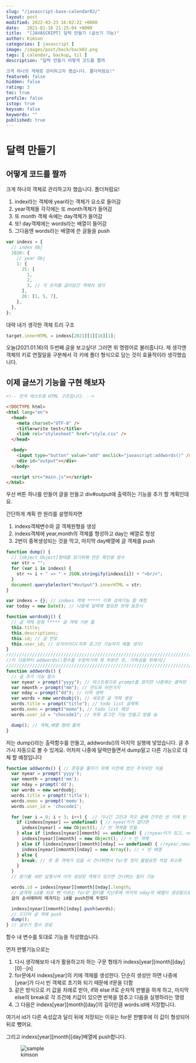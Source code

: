 ```yaml
---
slug: "/javascript-base-calendar02/"
layout: post
modified: 2022-03-23 16:02:22 +0000
date:   2021-01-16 21:25:04 +0000
title:  "[JAVASCRIPT] 달력 만들기 (글쓰기 기능)"
author: Kimson
categories: [ javascript ]
image: /images/post/back/back02.png
tags: [ calendar, backup, til ]
description: "달력 만들기 어떻게 코드를 짤까

크게 하나의 객체로 관리하고자 했습니다. 폴더처럼요!"
featured: false
hidden: false
rating: 3
toc: true
profile: false
istop: true
keysum: false
keywords: ""
published: true
---
```


# 달력 만들기

## 어떻게 코드를 짤까

크게 하나의 객체로 관리하고자 했습니다. 폴더처럼요!

1. index라는 객체에 year라는 객체가 요소로 들어감
2. year객체들 각각에는 또 month객체가 들어감
3. 또 month 객체 속에는 day객체가 들어감
4. 또! day객체에는 words라는 배열이 들어감
5. 그다음엔 words라는 배열에 쓴 글들을 push

```javascript
var indexs = {
  // index Obj
  2020: {
    // year Obj
    1: {
      25: [
        1,
        2,
        3, // 각 숫자를 글이담긴 객체라 생각
      ],
      26: [1, 5, 7],
    },
  },
};
```

대략 내가 생각한 객체 트리 구조

```javascript
target.innerHTML = indexs[2021][1][16][1];
```

오늘(2021.01.16)의 두번째 글을 보고싶다! 그러면 위 명령어로 불러줍니다. 제 생각엔 객체의 키로 연월일을 구분해서 각 키에 폴더 형식으로 담는 것이 효율적이라 생각했습니다.

## 이제 글쓰기 기능을 구현 해보자

```html
<!-- 먼저 테스트용 HTML 구조입니다. -->

<!DOCTYPE html>
<html lang="en">
  <head>
    <meta charset="UTF-8" />
    <title>write test</title>
    <link rel="stylesheet" href="style.css" />
  </head>

  <body>
    <input type="button" value="add" onclick="javascript:addwords()" />
    <div id="output"></div>
  </body>

  <script src="main.js"></script>
</html>
```

우선 버튼 하나를 만들어 글을 만들고 div#output에 출력하는 기능을 추가 할 계획인데요.

간단하게 계획 한 원리를 설명하자면

1. indexs객체변수와 글 객체원형을 생성
2. indexs객체에 year,month의 객체를 형성하고 day는 배열로 형성
3. 2번이 중복생성되는 것을 막고, 마지막 day배열에 글 객체를 push

```javascript
function dump() {
  // [object Object]형태를 읽기위해 만든 확인용 함수
  var str = "";
  for (var i in indexs) {
    str += i + " => " + JSON.stringify(indexs[i]) + "<br/>";
  }
  document.querySelector("#output").innerHTML = str;
}

var indexs = {}; // indexs 객체 ***** 이후 검색기능 할 예정
var today = new Date(); // 나중에 달력에 필요한 현재 표준시

function wordsobj() {
  // 글 객체 원형 ***** 글 객체 기본 틀
  this.title;
  this.descriptions;
  this.id; // 글 번호
  this.user_id; // 유저아이디(차후 로그인 기능까지 해볼 생각)
}
/////////////////////////////////////////////////////////////////////////
//이 다음부터 addwords()함수를 수정하기에 윗 부분은 컷, 가독성을 위해서//
/////////////////////////////////////////////////////////////////////////
function addwords() {
  // 글 추가 기능 함수
  var nyear = prompt("yyyy"); // 테스트용으로 prompt를 썼지만 나중에는 클릭된 일자의 연도를 받을 예정
  var nmonth = prompt("mm"); // 연도와 마찬가지
  var nday = prompt("dd"); // 이하 생략
  var words = new wordsobj(); // 새로운 글 객체 생성
  words.title = prompt("title"); // todo list 글제목
  words.memo = prompt("memo"); // todo list 메모
  words.user_id = "chocode1"; // 차후 로그인 기능 만들고 받을 놈

  dump(); // 객체,배열 형태 출력
}
```

저는 dump()라는 출력함수를 만들고, addwords()의 마지막 실행에 넣었습니다. 글 추가시 자동으로 볼 수 있게요. 어차피 나중에 달력만들면서 dump말고 다른 기능으로 대체 할 예정입니다

```javascript
function addwords() { // 혼동을 줄이기 위해 이전에 썼던 주석우만 지움
  var nyear = prompt('yyyy');
  var nmonth = prompt('mm');
  var nday = prompt('dd');
  var words = new wordsobj;
  words.title = prompt('title');
  words.memo = prompt('memo');
  words.user_id = 'chocode1';

  for (var i = 0; i < 3; i++) {  // 기나긴 고민과 착오 끝에 간추린 빈 키에 빈 객체 넣기
    if (indexs[nyear] == undefined) { // nyear키가 없다면
      indexs[nyear] = new Object(); // 빈 객체를 만듦
    } else if (indexs[nyear][nmonth] == undefined) { //nyear키가 있고, nmonth키 없다면
      indexs[nyear][nmonth] = new Object(); // + 빈 객체
    } else if (indexs[nyear][nmonth][nday] == undefined) { //nyear,nmonth 있고 nday없다면
      indexs[nyear][nmonth][nday] = new Array(); // + 빈 배열
    } else {
      break; // 셋 중 객체가 있을 시 건너뛰면서 for문 정지 불필요한 작업 최소화
    }
  }
  // 분기를 세번 실행시켜 이미 생성된 객체가 있으면 건너뛰는 필터 기능

  words.id = indexs[nyear][nmonth][nday].length;
  // 글객체 id를 뒤로 뺀 이유는 for문 필터를 지난후에 마지막 nday의 배열이 생성됨으로
  글의 순서에따라 매겨지는 id를 push전에 두었다

  indexs[nyear][nmonth][nday].push(words);
  // 드디어 글 객체 push
  dump();
} // 글쓰기 함수 완료
```

함수 내 변수를 토대로 기능을 작성했습니다.

먼저 판별기능으로는

1. 다시 생각해보자 내가 활용하고자 하는 구문 형태가 indexs[year][month][day][0]···[n]
2. for문에서 indexs[year]의 키에 객체를 생성한다. 단순히 생성만 하면 나중에 [year]가 다시 빈 객체로 초기화 되기 때문에 if문을 더함
3. 같은 방식으로 키 값을 차례로 받아, if와 else if로 순차적 판별을 하게 하고, 마지막 else의 break로 각 조건에 키값이 있으면 반복을 멈추고 다음을 실행하라는 명령
4. 그 다음은 indexs[year][month][day]의 길이만큼 words.id에 저장합니다.

여기서 id가 다른 속성값과 달리 뒤에 저장되는 이유는 for문 판별후에 이 값이 형성되어 뒤로 뺐어요.

그리고 indexs[year][month][day]배열에 push합니다.

<figure className='text-center'>
  <span className='w-inline-block'>
    <img src='/images/post/back/back01.png' alt='sample' title='sample' />
    <figcaption>kimson</figcaption>
  </span>
</figure>
